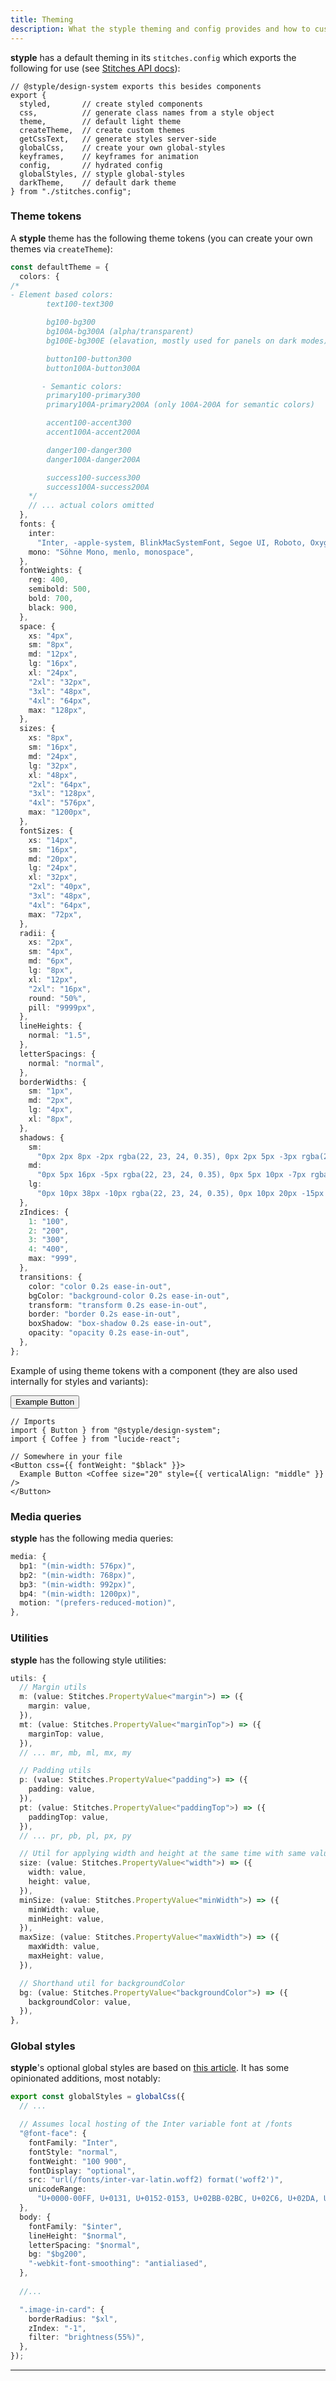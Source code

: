 ```yaml
---
title: Theming
description: What the styple theming and config provides and how to customize it.
---
```


**styple** has a default theming in its `stitches.config` which exports the following for use (see [Stitches API docs](https://stitches.dev/docs/api)):

```tsx 
// @styple/design-system exports this besides components
export { 
  styled,       // create styled components 
  css,          // generate class names from a style object
  theme,        // default light theme
  createTheme,  // create custom themes
  getCssText,   // generate styles server-side
  globalCss,    // create your own global-styles
  keyframes,    // keyframes for animation
  config,       // hydrated config
  globalStyles, // styple global-styles
  darkTheme,    // default dark theme
} from "./stitches.config";
```

### Theme tokens

A **styple** theme has the following theme tokens (you can create your own themes via `createTheme`):

```ts 
const defaultTheme = {
  colors: {
/* 
- Element based colors:
        text100-text300

        bg100-bg300
        bg100A-bg300A (alpha/transparent)
        bg100E-bg300E (elavation, mostly used for panels on dark modes)

        button100-button300
        button100A-button300A

       - Semantic colors:
        primary100-primary300
        primary100A-primary200A (only 100A-200A for semantic colors)

        accent100-accent300
        accent100A-accent200A

        danger100-danger300
        danger100A-danger200A

        success100-success300
        success100A-success200A
    */
    // ... actual colors omitted
  },
  fonts: {
    inter:
      "Inter, -apple-system, BlinkMacSystemFont, Segoe UI, Roboto, Oxygen, Ubuntu, Cantarell, Fira Sans, Droid Sans, Helvetica Neue, sans-serif",
    mono: "Söhne Mono, menlo, monospace",
  },
  fontWeights: {
    reg: 400,
    semibold: 500,
    bold: 700,
    black: 900,
  },
  space: {
    xs: "4px",
    sm: "8px",
    md: "12px",
    lg: "16px",
    xl: "24px",
    "2xl": "32px",
    "3xl": "48px",
    "4xl": "64px",
    max: "128px",
  },
  sizes: {
    xs: "8px",
    sm: "16px",
    md: "24px",
    lg: "32px",
    xl: "48px",
    "2xl": "64px",
    "3xl": "128px",
    "4xl": "576px",
    max: "1200px",
  },
  fontSizes: {
    xs: "14px",
    sm: "16px",
    md: "20px",
    lg: "24px",
    xl: "32px",
    "2xl": "40px",
    "3xl": "48px",
    "4xl": "64px",
    max: "72px",
  },
  radii: {
    xs: "2px",
    sm: "4px",
    md: "6px",
    lg: "8px",
    xl: "12px",
    "2xl": "16px",
    round: "50%",
    pill: "9999px",
  },
  lineHeights: {
    normal: "1.5",
  },
  letterSpacings: {
    normal: "normal",
  },
  borderWidths: {
    sm: "1px",
    md: "2px",
    lg: "4px",
    xl: "8px",
  },
  shadows: {
    sm:
      "0px 2px 8px -2px rgba(22, 23, 24, 0.35), 0px 2px 5px -3px rgba(22, 23, 24, 0.2)",
    md:
      "0px 5px 16px -5px rgba(22, 23, 24, 0.35), 0px 5px 10px -7px rgba(22, 23, 24, 0.2)",
    lg:
      "0px 10px 38px -10px rgba(22, 23, 24, 0.35), 0px 10px 20px -15px rgba(22, 23, 24, 0.2)",
  },
  zIndices: {
    1: "100",
    2: "200",
    3: "300",
    4: "400",
    max: "999",
  },
  transitions: {
    color: "color 0.2s ease-in-out",
    bgColor: "background-color 0.2s ease-in-out",
    transform: "transform 0.2s ease-in-out",
    border: "border 0.2s ease-in-out",
    boxShadow: "box-shadow 0.2s ease-in-out",
    opacity: "opacity 0.2s ease-in-out",
  },
};
```

Example of using theme tokens with a component (they are also used internally for styles and variants):

<Preview>
  <Button css={{ fontWeight: "$black" }}>Example Button <Coffee size="20" style={{ verticalAlign: "middle" }} /></Button>
</Preview>

```tsx outline=true line=6
// Imports
import { Button } from "@styple/design-system";
import { Coffee } from "lucide-react";

// Somewhere in your file
<Button css={{ fontWeight: "$black" }}>
  Example Button <Coffee size="20" style={{ verticalAlign: "middle" }} />
</Button>
```

### Media queries

**styple** has the following media queries:

```ts 
media: {
  bp1: "(min-width: 576px)",
  bp2: "(min-width: 768px)",
  bp3: "(min-width: 992px)",
  bp4: "(min-width: 1200px)",
  motion: "(prefers-reduced-motion)",
},
```

### Utilities

**styple** has the following style utilities:

```ts 
utils: {
  // Margin utils
  m: (value: Stitches.PropertyValue<"margin">) => ({
    margin: value,
  }),
  mt: (value: Stitches.PropertyValue<"marginTop">) => ({
    marginTop: value,
  }),
  // ... mr, mb, ml, mx, my

  // Padding utils
  p: (value: Stitches.PropertyValue<"padding">) => ({
    padding: value,
  }),
  pt: (value: Stitches.PropertyValue<"paddingTop">) => ({
    paddingTop: value,
  }),
  // ... pr, pb, pl, px, py

  // Util for applying width and height at the same time with same value
  size: (value: Stitches.PropertyValue<"width">) => ({
    width: value,
    height: value,
  }),
  minSize: (value: Stitches.PropertyValue<"minWidth">) => ({
    minWidth: value,
    minHeight: value,
  }),
  maxSize: (value: Stitches.PropertyValue<"maxWidth">) => ({
    maxWidth: value,
    maxHeight: value,
  }),

  // Shorthand util for backgroundColor
  bg: (value: Stitches.PropertyValue<"backgroundColor">) => ({
    backgroundColor: value,
  }),
},
```

### Global styles

**styple**'s optional global styles are based on [this article](https://www.joshwcomeau.com/css/custom-css-reset/). It has some opinionated additions, most notably:

```ts
export const globalStyles = globalCss({
  // ...

  // Assumes local hosting of the Inter variable font at /fonts
  "@font-face": {
    fontFamily: "Inter",
    fontStyle: "normal",
    fontWeight: "100 900",
    fontDisplay: "optional",
    src: "url(/fonts/inter-var-latin.woff2) format('woff2')",
    unicodeRange:
      "U+0000-00FF, U+0131, U+0152-0153, U+02BB-02BC, U+02C6, U+02DA, U+02DC, U+2000-206F, U+2074, U+20AC, U+2122, U+2191, U+2193, U+2212, U+2215, U+FEFF, U+FFFD",
  },
  body: {
    fontFamily: "$inter",
    lineHeight: "$normal",
    letterSpacing: "$normal",
    bg: "$bg200",
    "-webkit-font-smoothing": "antialiased",
  },
  
  //...

  ".image-in-card": {
    borderRadius: "$xl",
    zIndex: "-1",
    filter: "brightness(55%)",
  },
});
```

---